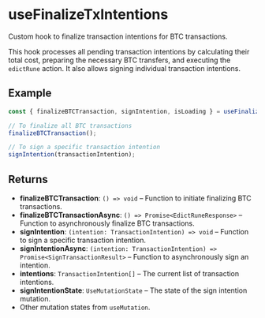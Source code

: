 # useFinalizeTxIntentions

Custom hook to finalize transaction intentions for BTC transactions.

This hook processes all pending transaction intentions by calculating their total cost,
preparing the necessary BTC transfers, and executing the `edictRune` action.
It also allows signing individual transaction intentions.

## Example
```typescript
const { finalizeBTCTransaction, signIntention, isLoading } = useFinalizeTxIntentions({ stateOverride });

// To finalize all BTC transactions
finalizeBTCTransaction();

// To sign a specific transaction intention
signIntention(transactionIntention);
```

## Returns

- **finalizeBTCTransaction**: `() => void` – Function to initiate finalizing BTC transactions.
- **finalizeBTCTransactionAsync**: `() => Promise<EdictRuneResponse>` – Function to asynchronously finalize BTC transactions.
- **signIntention**: `(intention: TransactionIntention) => void` – Function to sign a specific transaction intention.
- **signIntentionAsync**: `(intention: TransactionIntention) => Promise<SignTransactionResult>` – Function to asynchronously sign an intention.
- **intentions**: `TransactionIntention[]` – The current list of transaction intentions.
- **signIntentionState**: `UseMutationState` – The state of the sign intention mutation.
- Other mutation states from `useMutation`.
